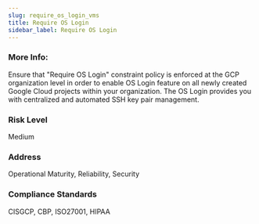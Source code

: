 ```yaml
---
slug: require_os_login_vms
title: Require OS Login
sidebar_label: Require OS Login
---
```


### More Info:

Ensure that "Require OS Login" constraint policy is enforced at the GCP organization level in order to enable OS Login feature on all newly created Google Cloud projects within your organization. The OS Login provides you with centralized and automated SSH key pair management.

### Risk Level

Medium

### Address

Operational Maturity, Reliability, Security

### Compliance Standards

CISGCP, CBP, ISO27001, HIPAA

